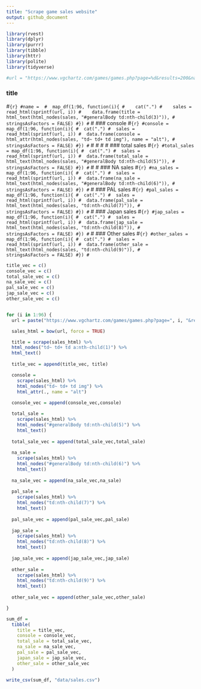 ```yaml
---
title: "Scrape game sales website"
output: github_document
---
```


```r
library(rvest)
library(dplyr)
library(purrr)
library(tibble)
library(httr)
library(polite)
library(tidyverse)
```


```r
#url = "https://www.vgchartz.com/games/games.php?page=%d&results=200&name=&console=&keyword=&publisher=&genre=&order=TotalSales&ownership=Both&boxart=Both&banner=Both&showdeleted=&region=All&goty_year=&developer=&direction=DESC&showtotalsales=1&shownasales=1&showpalsales=1&showjapansales=1&showothersales=1&showpublisher=0&showdeveloper=0&showreleasedate=0&showlastupdate=0&showvgchartzscore=0&showcriticscore=0&showuserscore=0&showshipped=0&alphasort=&showmultiplat=No"

```

### title
#```{r}
#name = 
#  map_df(1:96, function(i){
#    cat(".")
#    sales = read_html(sprintf(url, i))
#    data.frame(title = html_text(html_nodes(sales, "#generalBody td:nth-child(3)")),
#             stringsAsFactors = FALSE)
#})
#```
#
### console
#```{r}
#console = map_df(1:96, function(i){
#  cat(".")
#  sales = read_html(sprintf(url, i))
#  data.frame(console = html_attr(html_nodes(sales, "td~ td+ td img"), name = "alt"),
#           stringsAsFactors = FALSE)
#})
#```
#
#
#
#
### total sales
#```{r}
#total_sales = map_df(1:96, function(i){
#  cat(".")
#  sales = read_html(sprintf(url, i))
#  data.frame(total_sale = html_text(html_nodes(sales, "#generalBody td:nth-child(5)")),
#           stringsAsFactors = FALSE)
#})
#```
#
#
### NA sales
#```{r}
#na_sales = map_df(1:96, function(i){
#  cat(".")
#  sales = read_html(sprintf(url, i))
#  data.frame(na_sale = html_text(html_nodes(sales, "#generalBody td:nth-child(6)")),
#           stringsAsFactors = FALSE)
#})
#```
#
### PAL sales
#```{r}
#pal_sales = map_df(1:96, function(i){
#  cat(".")
#  sales = read_html(sprintf(url, i))
#  data.frame(pal_sale = html_text(html_nodes(sales, "td:nth-child(7)")),
#           stringsAsFactors = FALSE)
#})
#```
#
### Japan sales
#```{r}
#jap_sales = map_df(1:96, function(i){
#  cat(".")
#  sales = read_html(sprintf(url, i))
#  data.frame(jap_sale = html_text(html_nodes(sales, "td:nth-child(8)")),
#           stringsAsFactors = FALSE)
#})
#```
#
### Other sales
#```{r}
#other_sales = map_df(1:96, function(i){
#  cat(".")
#  sales = read_html(sprintf(url, i))
#  data.frame(other_sale = html_text(html_nodes(sales, "td:nth-child(9)")),
#           stringsAsFactors = FALSE)
#})
#```


```r

title_vec = c()
console_vec = c()
total_sale_vec = c()
na_sale_vec = c()
pal_sale_vec = c()
jap_sale_vec = c()
other_sale_vec = c()


for (i in 1:96) {
  url = paste("https://www.vgchartz.com/games/games.php?page=", i, "&results=200&name=&console=&keyword=&publisher=&genre=&order=TotalSales&ownership=Both&boxart=Both&banner=Both&showdeleted=&region=All&goty_year=&developer=&direction=DESC&showtotalsales=1&shownasales=1&showpalsales=1&showjapansales=1&showothersales=1&showpublisher=0&showdeveloper=0&showreleasedate=0&showlastupdate=0&showvgchartzscore=0&showcriticscore=0&showuserscore=0&showshipped=0&alphasort=&showmultiplat=No", sep = "")

  sales_html = bow(url, force = TRUE)

  title = scrape(sales_html) %>% 
  html_nodes("td~ td+ td a:nth-child(1)") %>% 
  html_text() 
  
  title_vec = append(title_vec, title)

  console = 
    scrape(sales_html) %>% 
    html_nodes("td~ td+ td img") %>% 
    html_attr(., name = "alt") 
  
  console_vec = append(console_vec,console)

  total_sale = 
    scrape(sales_html) %>% 
    html_nodes("#generalBody td:nth-child(5)") %>% 
    html_text()
  
  total_sale_vec = append(total_sale_vec,total_sale)
  
  na_sale = 
    scrape(sales_html) %>% 
    html_nodes("#generalBody td:nth-child(6)") %>% 
    html_text() 
  
  na_sale_vec = append(na_sale_vec,na_sale)
  
  pal_sale = 
    scrape(sales_html) %>% 
    html_nodes("td:nth-child(7)") %>% 
    html_text()
  
  pal_sale_vec = append(pal_sale_vec,pal_sale)
  
  jap_sale = 
    scrape(sales_html) %>% 
    html_nodes("td:nth-child(8)") %>% 
    html_text()
  
  jap_sale_vec = append(jap_sale_vec,jap_sale)
  
  other_sale = 
    scrape(sales_html) %>% 
    html_nodes("td:nth-child(9)") %>% 
    html_text()
  
  other_sale_vec = append(other_sale_vec,other_sale)

}

```




```r
sum_df = 
  tibble(
    title = title_vec,
    console = console_vec,
    total_sale = total_sale_vec,
    na_sale = na_sale_vec,
    pal_sale = pal_sale_vec,
    japan_sale = jap_sale_vec,
    other_sale = other_sale_vec
  )

write_csv(sum_df, "data/sales.csv")
```

